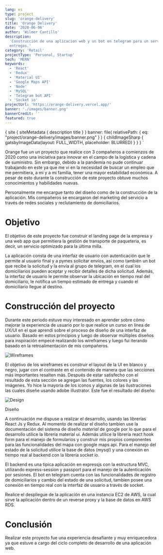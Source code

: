```yaml
---
lang: es
type: project
slug: 'orange-delivery'
title: 'Orange Delivery'
date: '2020-06-06'
author: 'Wilmer Cantillo'
description:
  'Construcción de una aplicacion web y un bot en telegram para un servicio de
  entregas.'
category: 'Retail'
projectType: 'Personal, Startup'
tech: 'MERN'
keywords:
  - 'React'
  - 'Redux'
  - 'Material UI'
  - 'Google Maps API'
  - 'Node'
  - 'MySQL'
  - 'Telegram bot API'
  - 'Socket io'
projectUrl: 'https://orange-delivery.vercel.app/'
banner: './images/banner.png'
bannerCredit: ''
featured: true
---
```


  {
    site {
      siteMetadata {
        description
        title
      }
    }
    banner: file(
      relativePath: { eq: "project/orange-delivery/images/banner.png" }
    ) {
      childImageSharp {
        gatsbyImageData(layout: FULL_WIDTH, placeholder: BLURRED)
      }
    }
  }
`

Orange fue un un proyecto que realice con 3 compañeros a comienzos de 2020 como
una iniciativa para innovar en el campo de la logística y cadena de suministro.
Sin embargo, debido a la pandemia no pude continuar trabajando en este ya que me
vi en la necesidad de buscar un empleo que me permitiera, a mi y a mi familia,
tener una mayor estabilidad económica. A pesar de esto durante la construcción
de este proyecto obtuve muchos conocimientos y habilidades nuevas.

Personalmente me encargue tanto del diseño como de la construcción de la
aplicación. Mis compañeros se encargaron del marketing del servicio a través de
redes sociales y reclutamiento de domiciliarios.

# Objetivo

<PAfterHeading>
  El objetivo de este proyecto fue construir el landing page de la empresa y una
  web app que permitiera la gestión de transporte de paqueteria, es decir, un
  servicio optimizado para la última milla.
</PAfterHeading>

La aplicación consta de una interfaz de usuario con autenticación que le permite
al usuario final y a pymes solicitar envíos, así como también un bot que recibe
la solicitud y la envía al grupo de telegram, en el cual los domiciliarios
pueden aceptar y recibir detalles de dicha solicitud. Además, la interfaz de
usuario le permite observar la ubicación en tiempo real del domiciliario, le
notifica un tiempo estimado de entrega y cuando el domiciliario llegue al
destino.

# Construcción del proyecto

<PAfterHeading>
  Durante este periodo estuve muy interesado en aprender sobre cómo mejorar la
  experiencia de usuario por lo que realice un curso en línea de UX/UI en el que
  aprendí sobre el proceso de diseño de una interfaz de usuario. Basado en estos
  principios y luego de observar múltiples diseños para inspiración empecé
  realizando los wireframes y luego fui iterando basado en la retroalimentación
  de mis compañeros.
</PAfterHeading>

![Wireframes](./images/wireframes.png)

El objetivo de los wireframes es construir el layout de la UI en blanco y negro,
jugar con el contraste en el contenido de manera que las secciones más
importantes resalten más. Después de estar satisfecho con el resultado de esta
sección se agregan las fuentes, los colores y las imágenes. Yo hice la mayoría
de los iconos y algunas de las ilustraciones las cuales diseñe usando adobe
illustrator. Este fue el resultado del diseño:

![Design](./images/design.png)

<Link
  target="_blank"
  href="https://www.figma.com/file/t8t5Ik3f0PMjvITNDDoZbs/orange-web-app?node-id=212667%3A914"
>
  <Badge
    variant="subtle"
    colorScheme="black"
    textTransform="capitalize"
    float="right"
    display="flex"
    alignItems="center"
  >
    <Text marginRight="0.4rem">Diseño</Text>
    <FaExternalLinkAlt />
  </Badge>
</Link>

A continuación me dispuse a realizar el desarrollo, usando las librerías React
Js y Redux. Al momento de realizar el diseño tambien use la documentación del
sistema de diseño _material_ de google por lo que para el desarrollo utilice la
librería material ui. Además utilice la librería react hook form para el manejo
de formularios y construir mis propios componentes para las funcionalidades del
mapa con google maps api. Para el manejo del estado de la solicitud utilice la
base de datos (mysql) y una conexión en tiempo real al backend con la librería
socket io.

El backend es una típica aplicación en expressjs con la estructura MVC,
utilizando express-session y passport para el manejo de la autenticación por
sesiones. El bot en telegram cuenta con las funcionalidades de registro de
domiciliarios y cambio del estado de una solicitud, tambien posee una conexión
en tiempo real con la interfaz de usuario a través de socket.

Realice el despliegue de la aplicación en una instancia EC2 de AWS, la cual
sirve la aplicación dentro de un reverse proxy y la base de datos en AWS RDS.

# Conclusión

<PAfterHeading>
  Realizar este proyecto fue una experiencia desafiante y muy enriquecedora ya
  que estuve a cargo del ciclo completo de desarrollo de una aplicación web.
</PAfterHeading>
